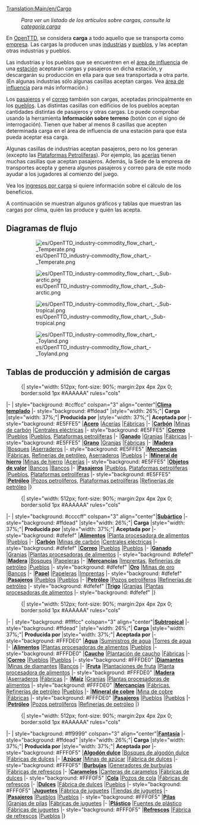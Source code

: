 [[Translation:Main/en/Cargo]]{{en/-}}{{tabla de contenido/Es}}
:''Para ver un listado de los artículos sobre cargas, consulte la [[Category/es/Carga|categoría carga]]''

En [[Main/es/OpenTTD|OpenTTD]], se considera '''carga''' a todo aquello que se transporta como [[Main/es/Empresa de transporte|empresa]]. Las cargas la producen unas [[Main/es/Industrias|industrias]] y [[Main/es/Pueblo|pueblos]], y las aceptan otras industrias y pueblos.

Las industrias y los pueblos que se encuentren en el [[Main/es/Área de influencia|área de influencia]] de una [[Main/es/Estaciones|estación]] aceptarán cargas y pasajeros en dicha estación, y descargarán su producción en ella para que sea transportada a otra parte. (En algunas industrias sólo algunas casillas aceptan cargas. Vea [[Main/es/Área de influencia|área de influencia]] para más información.)

Los [[Main/es/Pasajeros|pasajeros]] y el [[Main/es/Correo|correo]] también son cargas, aceptadas principalmente en los [[Main/es/Pueblo|pueblos]]. Las distintas casillas con edificios de los pueblos aceptan cantidades distintas de pasajeros y otras cargas. Lo puede comprobar usando la herramienta '''Información sobre terreno''' (botón con el signo de interrogación). Tienen que haber al menos 8 casillas que acepten determinada carga en el área de influencia de una estación para que ésta pueda aceptar esa carga.

Algunas casillas de industrias aceptan pasajeros, pero no los generan (excepto las [[Main/es/Plataforma petrolífera|Plataformas Petrolíferas]]). Por ejemplo, las [[Main/es/Acería|acerías]] tienen muchas casillas que aceptan pasajeros. Además, la Sede de la empresa de transportes acepta y genera algunos pasajeros y correo para de este modo ayudar a los jugadores al comienzo del juego.

Vea los [[Main/es/Ingresos por carga|ingresos por carga]] si quiere información sobre el cálculo de los beneficios.

A continuación se muestran algunos gráficos y tablas que muestran las cargas por clima, quién las produce y quién las acepta.

==Diagramas de flujo==
:[[File:es/OpenTTD industry-commodity flow chart - Temperate.png|border]]

:[[File:es/OpenTTD industry-commodity flow chart - Sub-arctic.png|border]]

:[[File:es/OpenTTD industry-commodity flow chart - Sub-tropical.png|border]]

:[[File:es/OpenTTD industry-commodity flow chart - Toyland.png|border]]

==Tablas de producción y admisión de cargas==
:{| {{en/Wikitable}} style="width: 512px; font-size: 90%; margin:2px 4px 2px 0; border:solid 1px #AAAAAA" rules="cols"
|- 
| style="background: #ccffcc" colspan="3" align="center"|'''[[Main/en/Clima/Es#Templado|Clima templado]]'''
|- style="background: #ffdead"
|style="width: 26%;"| '''Carga'''
|style="width: 37%;"| '''Producida por'''
|style="width: 37%;"| '''Aceptada por'''
|- style="background: #E5FFE5"
|'''[[Main/es/Acero|Acero]]'''
|[[Main/es/Acería|Acerías]]
|[[Main/es/Fábrica|Fábricas]]
|-
|'''[[Main/es/Carbón|Carbón]]'''
|[[Main/es/Mina de carbón|Minas de carbón]]
|[[Main/es/Central eléctrica|Centrales eléctricas]]
|- style="background: #E5FFE5"
|'''[[Main/es/Correo|Correo]]'''
|[[Main/es/Pueblo|Pueblos]]
|[[Main/es/Pueblo|Pueblos]], [[Main/es/Plataforma petrolífera|Plataformas petrolíferas]]
|-
|'''[[Main/es/Ganado|Ganado]]'''
|[[Main/es/Granja|Granjas]]
|[[Main/es/Fábrica|Fábricas]]
|- style="background: #E5FFE5"
|'''[[Main/es/Grano|Grano]]'''
|[[Main/es/Granja|Granjas]]
|[[Main/es/Fábrica|Fábricas]]
|-
|'''[[Main/es/Madera|Madera]]'''
|[[Main/es/Bosque|Bosques]]
|[[Main/es/Aserradero|Aserraderos]]
|- style="background: #E5FFE5"
|'''[[Main/es/Mercancías|Mercancías]]'''
|[[Main/es/Fábrica|Fábricas]], [[Main/es/Refinería de petróleo|Refinerías de petróleo]], [[Main/es/Aserradero|Aserraderos]]
|[[Main/es/Pueblo|Pueblos]]
|-
|'''[[Main/es/Mineral de hierro|Mineral de hierro]]'''
|[[Main/es/Mina de hierro|Minas de hierro]]
|[[Main/es/Acería|Acerías]]
|- style="background: #E5FFE5"
|'''[[Main/es/Objetos de valor|Objetos de valor]]'''
|[[Main/es/Banco|Bancos]]
|[[Main/es/Banco|Bancos]]
|-
|'''[[Main/es/Pasajeros|Pasajeros]]'''
|[[Main/es/Pueblo|Pueblos]], [[Main/es/Plataforma petrolífera|Plataformas petrolíferas]]
|[[Main/es/Pueblo|Pueblos]], [[Main/es/Plataforma petrolífera|Plataformas petrolíferas]]
|- style="background: #E5FFE5"
|'''[[Main/es/Petróleo|Petróleo]]'''
|[[Main/es/Pozos petrolíferos|Pozos petrolíferos]], [[Main/es/Plataforma petrolífera|Plataformas petrolíferas]]
|[[Main/es/Refinería de petróleo|Refinerías de petróleo]]
|}

:{| {{en/Wikitable}} style="width: 512px; font-size: 90%; margin:2px 4px 2px 0; border:solid 1px #AAAAAA" rules="cols"
|- 
| style="background: #ccccff" colspan="3" align="center"|'''[[Main/en/Clima/Es#Subártico|Subártico]]'''
|- style="background: #ffdead"
|style="width: 26%;"| '''Carga'''
|style="width: 37%;"| '''Producida por'''
|style="width: 37%;"| '''Aceptada por'''
|- style="background: #dfefef"
|'''[[Main/es/Alimentos|Alimentos]]'''
|[[Main/es/Planta procesadora de alimentos|Planta procesadora de alimentos]]
|[[Main/es/Pueblo|Pueblos]]
|-
|'''[[Main/es/Carbón|Carbón]]'''
|[[Main/es/Mina de carbón|Minas de carbón]]
|[[Main/es/Central eléctrica|Centrales eléctricas]]
|- style="background: #dfefef"
|'''[[Main/es/Correo|Correo]]'''
|[[Main/es/Pueblo|Pueblos]]
|[[Main/es/Pueblo|Pueblos]]
|-
|'''[[Main/es/Ganado|Ganado]]'''
|[[Main/es/Granja|Granjas]]
|[[Main/es/Planta procesadora de alimentos|Plantas procesadoras de alimentos]]
|- style="background: #dfefef"
|'''[[Main/es/Madera|Madera]]'''
|[[Main/es/Bosque|Bosques]]
|[[Main/es/Papelera|Papeleras]]
|-
|'''[[Main/es/Mercancías|Mercancías]]'''
|[[Main/es/Imprenta|Imprentas]], [[Main/es/Refinería de petróleo|Refinerías de petróleo]]
|[[Main/es/Pueblo|Pueblos]]
|- style="background: #dfefef"
|'''[[Main/es/Oro|Oro]]'''
|[[Main/es/Mina de oro|Minas de oro]]
|[[Main/es/Banco|Bancos]]
|-
|'''[[Main/es/Papel|Papel]]'''
|[[Main/es/Papelera|Papeleras]]
|[[Main/es/Imprenta|Imprentas]]
|- style="background: #dfefef"
|'''[[Main/es/Pasajeros|Pasajeros]]'''
|[[Main/es/Pueblo|Pueblos]]
|[[Main/es/Pueblo|Pueblos]]
|-
|'''[[Main/es/Petróleo|Petróleo]]'''
|[[Main/es/Pozos petrolíferos|Pozos petrolíferos]]
|[[Main/es/Refinería de petróleo|Refinerías de petróleo]]
|- style="background: #dfefef"
|'''[[Main/es/Trigo|Trigo]]'''
|[[Main/es/Granja|Granjas]]
|[[Main/es/Planta procesadora de alimentos|Plantas procesadoras de alimentos]]
|- style="background: #dfefef"
|}

:{| {{en/Wikitable}} style="width: 512px; font-size: 90%; margin:2px 4px 2px 0; border:solid 1px #AAAAAA" rules="cols"
|- 
| style="background: #ffffcc" colspan="3" align="center"|'''[[Main/en/Clima/Es#Subtropical|Subtropical]]'''
|- style="background: #ffdead"
|style="width: 26%;"| '''Carga'''
|style="width: 37%;"| '''Producida por'''
|style="width: 37%;"| '''Aceptada por'''
|- style="background: #FFFDE0"
|'''[[Main/es/Agua|Agua]]'''
|[[Main/es/Suministro de agua|Suministros de agua]]
|[[Main/es/Torre de agua|Torres de agua]]
|-
|'''[[Main/es/Alimentos|Alimentos]]'''
|[[Main/es/Planta procesadora de alimentos|Plantas procesadoras de alimentos]]
|[[Main/es/Pueblo|Pueblos]]
|- style="background: #FFFDE0"
|'''[[Main/es/Caucho|Caucho]]'''
|[[Main/es/Plantación de caucho|Plantación de caucho]]
|[[Main/es/Fábrica|Fábricas]]
|-
|'''[[Main/es/Correo|Correo]]'''
|[[Main/es/Pueblo|Pueblos]]
|[[Main/es/Pueblo|Pueblos]]
|- style="background: #FFFDE0"
|'''[[Main/es/Diamantes|Diamantes]]'''
|[[Main/es/Mina de diamantes|Minas de diamantes]]
|[[Main/es/Banco|Bancos]]
|-
|'''[[Main/es/Fruta|Fruta]]'''
|[[Main/es/Plantación de fruta|Plantaciones de fruta]]
|[[Main/es/Planta procesadora de alimentos|Planta procesadora de alimentos]]
|- style="background: #FFFDE0"
|'''[[Main/es/Madera|Madera]]'''
|[[Main/es/Aserradero|Aserraderos]]
|[[Main/es/Fábrica|Fábricas]]
|-
|'''[[Main/es/Maíz|Maíz]]'''
|[[Main/es/Granja|Granjas]]
|[[Main/es/Planta procesadora de alimentos|Plantas procesadoras de alimentos]]
|- style="background: #FFFDE0"
|'''[[Main/es/Mercancías|Mercancías]]'''
|[[Main/es/Fábrica|Fábricas]], [[Main/es/Refinería de petróleo|Refinerías de petróleo]]
|[[Main/es/Pueblo|Pueblos]]
|-
|'''[[Main/es/Mineral de cobre|Mineral de cobre]]'''
|[[Main/es/Mina de cobre|Mina de cobre]]
|[[Main/es/Fábrica|Fábricas]]
|- style="background: #FFFDE0"
|'''[[Main/es/Pasajeros|Pasajeros]]'''
|[[Main/es/Pueblo|Pueblos]]
|[[Main/es/Pueblo|Pueblos]]
|-
|'''[[Main/es/Petróleo|Petróleo]]'''
|[[Main/es/Pozos petrolíferos|Pozos petrolíferos]]
|[[Main/es/Refinería de petróleo|Refinerías de petróleo]]
|}

:{| {{en/Wikitable}} style="width: 512px; font-size: 90%; margin:2px 4px 2px 0; border:solid 1px #AAAAAA" rules="cols"
|- 
| style="background: #ff9999" colspan="3" align="center"|'''[[Main/en/Clima/Es#Fantasía|Fantasía]]'''
|- style="background: #ffdead"
|style="width: 26%;"| '''Carga'''
|style="width: 37%;"| '''Producida por'''
|style="width: 37%;"| '''Aceptada por'''
|- style="background: #FFF0F5"
|'''[[Main/es/Algodón dulce|Algodón dulce]]''' 
|[[Main/es/Bosque de algodón dulce|Bosques de algodón dulce]]
|[[Main/es/Fábrica de dulces|Fábricas de dulces]]
|-
|'''[[Main/es/Azúcar|Azúcar]]'''
|[[Main/es/Mina de azúcar|Minas de azúcar]]
|[[Main/es/Fábrica de dulces|Fábrica de dulces]]
|- style="background: #FFF0F5"
|'''[[Main/es/Burbujas|Burbujas]]'''
|[[Main/es/Generador de burbujas|Generadores de burbujas]]
|[[Main/es/Fábrica de refrescos|Fábricas de refrescos]]
|-
|'''[[Main/es/Caramelos|Caramelos]]'''
|[[Main/es/Cantera de caramelos|Canteras de caramelos]]
|[[Main/es/Fábrica de dulces|Fábricas de dulces]]
|- style="background: #FFF0F5"
|'''[[Main/es/Cola|Cola]]'''
|[[Main/es/Pozos de cola|Pozos de cola]]
|[[Main/es/Fábrica de refrescos|Fábricas de refrescos]]
|-
|'''[[Main/es/Dulces|Dulces]]'''
|[[Main/es/Fábrica de dulces|Fábrica de dulces]]
|[[Main/es/Pueblo|Pueblos]]
|- style="background: #FFF0F5"
|'''[[Main/es/Juguetes|Juguetes]]'''
|[[Main/es/Fábrica de juguetes|Fábrica de juguetes]]
|[[Main/es/Tienda de juguetes|Tiendas de juguetes]]
|-
|'''[[Main/es/Pasajeros|Pasajeros]]'''
|[[Main/es/Pueblo|Pueblos]]
|[[Main/es/Pueblo|Pueblos]]
|- style="background: #FFF0F5"
|'''[[Main/es/Pilas|Pilas]]'''
|[[Main/es/Granja de pilas|Granjas de pilas]]
|[[Main/es/Fábrica de juguetes|Fábricas de juguetes]]
|-
|'''[[Main/es/Plástico|Plástico]]'''
|[[Main/es/Fuentes de plástico|Fuentes de plástico]]
|[[Main/es/Fábrica de juguetes|Fábricas de juguetes]]
|- style="background: #FFF0F5"
|'''[[Main/es/Refrescos|Refrescos]]'''
|[[Main/es/Fábrica de refrescos|Fábrica de refrescos]]
|[[Main/es/Pueblo|Pueblos]]
|}